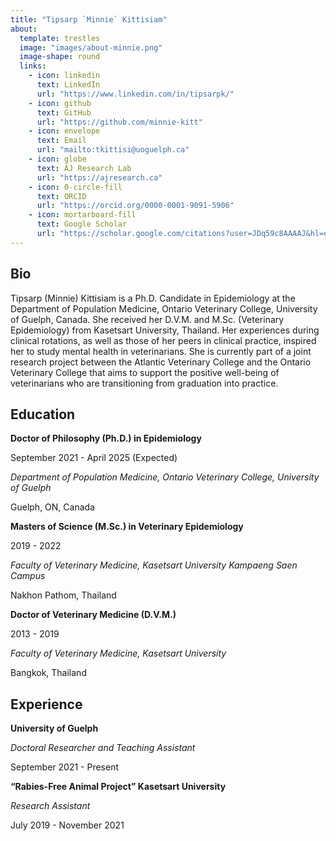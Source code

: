 ```yaml
---
title: "Tipsarp `Minnie` Kittisiam"
about:
  template: trestles
  image: "images/about-minnie.png"
  image-shape: round
  links:
    - icon: linkedin
      text: LinkedIn
      url: "https://www.linkedin.com/in/tipsarpk/"
    - icon: github
      text: GitHub
      url: "https://github.com/minnie-kitt"
    - icon: envelope
      text: Email
      url: "mailto:tkittisi@uoguelph.ca"
    - icon: globe
      text: AJ Research Lab
      url: "https://ajresearch.ca"
    - icon: 0-circle-fill
      text: ORCID
      url: "https://orcid.org/0000-0001-9091-5906"
    - icon: mortarboard-fill
      text: Google Scholar
      url: "https://scholar.google.com/citations?user=JDq59c8AAAAJ&hl=en"
---
```


## Bio

Tipsarp (Minnie) Kittisiam is a Ph.D. Candidate in Epidemiology at the Department of Population Medicine, Ontario Veterinary College, University of Guelph, Canada. She received her D.V.M. and M.Sc. (Veterinary Epidemiology) from Kasetsart University, Thailand. Her experiences during clinical rotations, as well as those of her peers in clinical practice, inspired her to study mental health in veterinarians. She is currently part of a joint research project between the Atlantic Veterinary College and the Ontario Veterinary College that aims to support the positive well-being of veterinarians who are transitioning from graduation into practice.

## Education

**Doctor of Philosophy (Ph.D.) in Epidemiology**

September 2021 - April 2025 (Expected)

*Department of Population Medicine, Ontario Veterinary College, University of Guelph*

Guelph, ON, Canada

**Masters of Science (M.Sc.) in Veterinary Epidemiology**

2019 - 2022

*Faculty of Veterinary Medicine, Kasetsart University Kampaeng Saen Campus*

Nakhon Pathom, Thailand

**Doctor of Veterinary Medicine (D.V.M.)**

2013 - 2019

*Faculty of Veterinary Medicine, Kasetsart University*

Bangkok, Thailand

## Experience

**University of Guelph**

*Doctoral Researcher and Teaching Assistant*

September 2021 - Present

**“Rabies-Free Animal Project” Kasetsart University**

*Research Assistant*

July 2019 - November 2021
